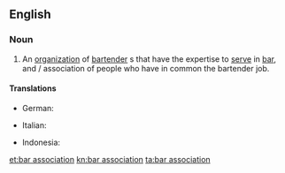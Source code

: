 ==English==

===Noun===
{{wikipedia}}
{{en-noun}}

# An [[organization]] of [[bartender]] s that have the expertise to [[serve]] in [[bar]], and / association of people who have in common the bartender job.

====Translations====
{{trans-top|an organization of Bartender}}
* German: {{t|de|Verband Barkeeper}}
{{trans-mid}}
* Italian: {{t|it|associazione barista}}
{{trans-bottom}}
* Indonesia: {{t|it|asosiasi bartender}}
{{trans-bottom}}

[[et:bar association]]
[[kn:bar association]]
[[ta:bar association]]